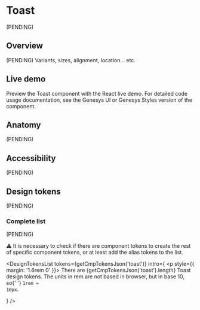 


<Meta of={Stories} />

# Toast

(PENDING)

## Overview

(PENDING) Variants, sizes, alignment, location... etc.

## Live demo

Preview the Toast component with the React live demo. For detailed code usage
documentation, see the Genesys UI or Genesys Styles version of the component.

<Canvas of={Stories.Example} />
<Controls of={Stories.Example} />

<section className="mrow">
  <div className="mcol-12 mcol-sm-6">
    <CardReact url="https://devoinc.github.io/genesys-ui/?path=/docs/components-core-feedback-toast--docs" />
  </div>
  <div className="mcol-12 mcol-sm-6">
    <CardHtml url="https://gitlab.devotools.com/engineering/quvis/genesys-styles" />
  </div>
</section>

## Anatomy

(PENDING)

## Accessibility

(PENDING)

## Design tokens

(PENDING)

### Complete list

(PENDING)

⚠️ It is necessary to check if there are component tokens to create the rest of specific component tokens, or at least add the alias tokens to the list.

<DesignTokensList
  tokens={getCmpTokensJson('toast')}
  intro={
    <p style={{ margin: '1.6rem 0' }}>
      There are {getCmpTokensJson('toast').length} Toast design tokens. The
      units in rem are not based in browser, but in base 10, so{' '}
      <code>1rem = 10px</code>.
    </p>
  }
/>
